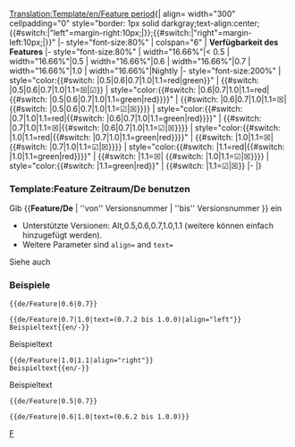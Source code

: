 <noinclude>[[Translation:Template/en/Feature period]]</noinclude><noinclude></noinclude><includeonly>{| align={{{align|"center"}}} width="300" cellpadding="0" style="border: 1px solid darkgray;text-align:center;{{#switch:{{{align|}}}|"left"=margin-right:10px;|}};{{#switch:{{{align|}}}|"right"=margin-left:10px;|}}"
|- style="font-size:80%"
| colspan="6" | '''Verfügbarkeit des Features''' <span style="color:green">{{{text|}}}</span>
|- style="font-size:80%"
| width="16.66%"|< 0.5
| width="16.66%"|0.5
| width="16.66%"|0.6
| width="16.66%"|0.7
| width="16.66%"|1.0
| width="16.66%"|Nightly
|- style="font-size:200%"
| style="color:{{#switch: {{{1|}}}|0.5|0.6|0.7|1.0|1.1=red|green}}"<!---------------------------------------------- <0.5--
--> | {{#switch: {{{1|}}}|0.5|0.6|0.7|1.0|1.1=&#9746;|&#9745;}}
| style="color:{{#switch: {{{1|}}}|0.6|0.7|1.0|1.1=red|{{#switch: {{{2|}}}|0.5|0.6|0.7|1.0|1.1=green|red}}}}"<!----- 0.5--
--> | {{#switch: {{{1|}}}|0.6|0.7|1.0|1.1=&#9746;|<!--
-->{{#switch: {{{2|}}}|0.5|0.6|0.7|1.0|1.1=&#9745;|&#9746;}}}}
| style="color:{{#switch: {{{1|}}}|0.7|1.0|1.1=red|{{#switch: {{{2|}}}|0.6|0.7|1.0|1.1=green|red}}}}"<!------------- 0.6--
--> | {{#switch: {{{1|}}}|0.7|1.0|1.1=&#9746;|{{#switch: {{{2|}}}|0.6|0.7|1.0|1.1=&#9745;|&#9746;}}}}
| style="color:{{#switch: {{{1|}}}|1.0|1.1=red|{{#switch: {{{2|}}}|0.7|1.0|1.1=green|red}}}}"<!--------------------- 0.7--
--> | {{#switch: {{{1|}}}|1.0|1.1=&#9746;|<!--
-->{{#switch: {{{2|}}}|0.7|1.0|1.1=&#9745;|&#9746;}}}}
| style="color:{{#switch: {{{1|}}}|1.1=red|{{#switch: {{{2|}}}|1.0|1.1=green|red}}}}"<!----------------------------- 1.0--
--> | {{#switch: {{{1|}}}|1.1=&#9746;|<!--
-->{{#switch: {{{2|}}}|1.0|1.1=&#9745;|&#9746;}}}}
| style="color:{{#switch: {{{2|}}}|1.1=green|red}}"<!----------------------------------------------------------- Nightly--
--> | <!--
-->{{#switch: {{{2|}}}|1.1=&#9745;|&#9746;}}
|-
|}</includeonly><noinclude>

=== Template:Feature Zeitraum/De benutzen ===
Gib <nowiki>{{</nowiki>'''Feature/De'''<nowiki> | ''von'' Versionsnummer | ''bis'' Versionsnummer }}</nowiki> ein
* Unterstützte Versionen: Alt,0.5,0.6,0.7,1.0,1.1 (weitere können einfach hinzugefügt werden).
* Weitere Parameter sind <code>align=</code> and <code>text=</code>
Siehe auch {{en/s|Feature/De}}

=== Beispiele ===
<pre>{{de/Feature|0.6|0.7}}</pre>
{{de/Feature|0.6|0.7}}
<pre>{{de/Feature|0.7|1.0|text=(0.7.2 bis 1.0.0)|align="left"}}
Beispieltext{{en/-}}</pre>
{{de/Feature|0.7|1.0|text=(0.7.2 bis 1.0.0)|align="left"}}
Beispieltext{{en/-}}
<pre>{{de/Feature|1.0|1.1|align="right"}}
Beispieltext{{en/-}}</pre>
{{de/Feature|1.0|1.1|align="right"}}
Beispieltext{{en/-}}
<pre>{{de/Feature|0.5|0.7}}</pre>
{{de/Feature Zeitraum|0.5|0.7}}
<pre>{{de/Feature|0.6|1.0|text=(0.6.2 bis 1.0.0)}}</pre>
{{de/Feature|0.6|1.0|text=(0.6.2 bis 1.0.0)}}

[[Category:de/Vorlagen|F]]
</noinclude>
